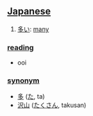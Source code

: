 == [[Japanese]] ==                                          

# [[多い]]: [[many]]

=== [[reading]] ===
* ooi

=== [[synonym]] ===
* [[多]] ([[た]], ta)
* [[沢山]] ([[たくさん]], takusan)